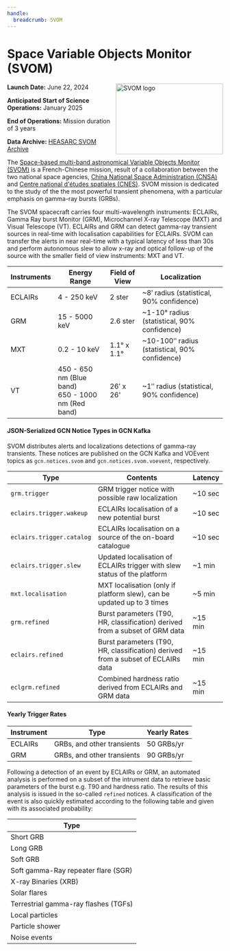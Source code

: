 ```yaml
---
handle:
  breadcrumb: SVOM
---
```



# Space Variable Objects Monitor (SVOM)

<img
  src={logo}
  align="right"
  width="250"
  height="165"
  alt="SVOM logo"
  className="grid-col-6 mobile-lg:grid-col-4 tablet:grid-col-2 desktop:grid-col-3 height-auto"
/>

**Launch Date:** June 22, 2024

**Anticipated Start of Science Operations:** January 2025

**End of Operations:** Mission duration of 3 years

**Data Archive:**
[HEASARC SVOM Archive](https://heasarc.gsfc.nasa.gov/docs/heasarc/missions/svom.html)

The [Space-based multi-band astronomical Variable Objects Monitor (SVOM)](https://www.svom.eu/en/the-svom-mission/) is a French-Chinese mission, result of a collaboration between the two national space agencies, [China National Space Administration (CNSA)](https://www.cnsa.gov.cn/english/index.html) and [Centre national d'études spatiales (CNES)](https://cnes.fr/en/projects/svom). SVOM mission is dedicated to the study of the the most powerful transient phenomena, with a particular emphasis on gamma-ray bursts (GRBs).

The SVOM spacecraft carries four multi-wavelength instruments: ECLAIRs, Gamma Ray burst Monitor (GRM), Microchannel X-ray Telescope (MXT) and Visual Telescope (VT). ECLAIRs and GRM can detect gamma-ray transient sources in real-time with localisation capabilities for ECLAIRs. SVOM can transfer the alerts in near real-time with a typical latency of less than 30s and perform autonomous slew to allow x-ray and optical follow-up of the source with the smaller field of view instruments: MXT and VT.

 <div className="overflow-table">

| Instruments | Energy Range                                           | Field of View | Localization                                  |
| ----------- | ------------------------------------------------------ | ------------- | --------------------------------------------- |
| ECLAIRs     | 4 - 250 keV                                            | 2 ster        | ~8ʹ radius (statistical, 90% confidence)      |
| GRM         | 15 - 5000 keV                                          | 2.6 ster      | ~1-10° radius (statistical, 90% confidence)   |
| MXT         | 0.2 - 10 keV                                           | 1.1° x 1.1°   | ~10-100ʺ radius (statistical, 90% confidence) |
| VT          | 450 - 650 nm (Blue band) <br/>650 - 1000 nm (Red band) | 26ʹ x 26'     | ~1ʺ radius (statistical, 90% confidence)      |

 </div>

#### JSON-Serialized GCN Notice Types in GCN Kafka

SVOM distributes alerts and localizations detections of gamma-ray transients. These notices are published on the GCN Kafka and VOEvent topics as `gcn.notices.svom` and `gcn.notices.svom.voevent`, respectively.

 <div className="overflow-table">

| Type                      | Contents                                                                         | Latency |
| ------------------------- | -------------------------------------------------------------------------------- | ------- |
| `grm.trigger`             | GRM trigger notice with possible raw localization                                | ~10 sec |
| `eclairs.trigger.wakeup`  | ECLAIRs localisation of a new potential burst                                    | ~10 sec |
| `eclairs.trigger.catalog` | ECLAIRs localisation on a source of the on-board catalogue                       | ~10 sec |
| `eclairs.trigger.slew`    | Updated localisation of ECLAIRs trigger with slew status of the platform         | ~1 min  |
| `mxt.localisation`        | MXT localisation (only if platform slew), can be updated up to 3 times           | ~5 min  |
| `grm.refined`             | Burst parameters (T90, HR, classification) derived from a subset of GRM data     | ~15 min |
| `eclairs.refined`         | Burst parameters (T90, HR, classification) derived from a subset of ECLAIRs data | ~15 min |
| `eclgrm.refined`          | Combined hardness ratio derived from ECLAIRs and GRM data                        | ~15 min |

 </div>

#### Yearly Trigger Rates

 <div className="overflow-table">

| Instrument | Type                       | Yearly Rates |
| ---------- | -------------------------- | ------------ |
| ECLAIRs    | GRBs, and other transients | 50 GRBs/yr   |
| GRM        | GRBs, and other transients | 90 GRBs/yr   |

 </div>

Following a detection of an event by ECLAIRs or GRM, an automated analysis is performed on a subset of the intrument data to retrieve basic parameters of the burst e.g. T90 and hardness ratio. The results of this analysis is issued in the so-called `refined` notices. A classification of the event is also quickly estimated according to the following table and given with its associated probability:

 <div className="overflow-table">

| Type                                 |
| ------------------------------------ |
| Short GRB                            |
| Long GRB                             |
| Soft GRB                             |
| Soft gamma-Ray repeater flare (SGR)  |
| X-ray Binaries (XRB)                 |
| Solar flares                         |
| Terrestrial gamma-ray flashes (TGFs) |
| Local particles                      |
| Particle shower                      |
| Noise events                         |

 </div>
